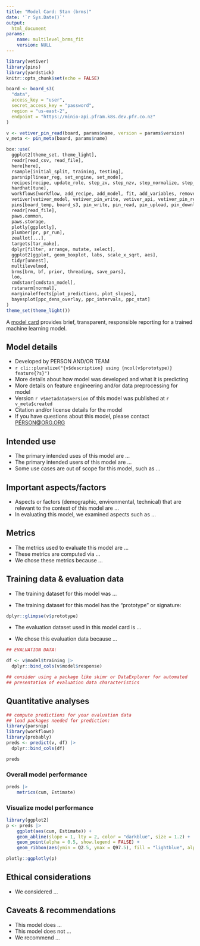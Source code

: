 ```yaml
---
title: "Model Card: Stan (brms)"
date: '`r Sys.Date()`'
output: 
  html_document
params:
    name: multilevel_brms_fit
    version: NULL
---
```


```r
library(vetiver)
library(pins)
library(yardstick)
knitr::opts_chunk$set(echo = FALSE)

board <- board_s3(
  "data", 
  access_key = "user", 
  secret_access_key = "password", 
  region = "us-east-2", 
  endpoint = "https://minio-api.pfram.k8s.dev.pfr.co.nz"
)

v <- vetiver_pin_read(board, params$name, version = params$version)
v_meta <- pin_meta(board, params$name)

box::use(
  ggplot2[theme_set, theme_light],
  readr[read_csv, read_file],
  here[here],
  rsample[initial_split, training, testing],
  parsnip[linear_reg, set_engine, set_mode],
  recipes[recipe, update_role, step_zv, step_nzv, step_normalize, step_impute_knn, update, all_numeric, all_outcomes, add_role],
  hardhat[tune],
  workflows[workflow, add_recipe, add_model, fit, add_variables, remove_variables],
  vetiver[vetiver_model, vetiver_pin_write, vetiver_api, vetiver_pin_read],
  pins[board_temp, board_s3, pin_write, pin_read, pin_upload, pin_download],
  readr[read_file],
  paws.common,
  paws.storage,
  plotly[ggplotly],
  plumber[pr, pr_run],
  zeallot[...],
  targets[tar_make],
  dplyr[filter, arrange, mutate, select],
  ggplot2[ggplot, geom_boxplot, labs, scale_x_sqrt, aes],
  tidyr[unnest],
  multilevelmod,
  brms[brm, bf, prior, threading, save_pars],
  loo,
  cmdstanr[cmdstan_model],
  rstanarm[normal],
  marginaleffects[plot_predictions, plot_slopes],
  bayesplot[ppc_dens_overlay, ppc_intervals, ppc_stat]
)
theme_set(theme_light())

```

A [model card](https://doi.org/10.1145/3287560.3287596) provides brief, transparent, responsible reporting for a trained machine learning model.

## Model details

-   Developed by PERSON AND/OR TEAM
-   `r cli::pluralize("{v$description} using {ncol(v$prototype)} feature{?s}")`
-   More details about how model was developed and what it is predicting
-   More details on feature engineering and/or data preprocessing for model
-   Version `r v$metadata$version` of this model was published at `r v_meta$created`
-   Citation and/or license details for the model
-   If you have questions about this model, please contact [PERSON\@ORG.ORG](mailto:PERSON@ORG.ORG){.email}

## Intended use

-   The primary intended uses of this model are ...
-   The primary intended users of this model are ...
-   Some use cases are out of scope for this model, such as ...

## Important aspects/factors

-   Aspects or factors (demographic, environmental, technical) that are relevant to the context of this model are ...
-   In evaluating this model, we examined aspects such as ...

## Metrics

-   The metrics used to evaluate this model are ...
-   These metrics are computed via ...
-   We chose these metrics because ...

## Training data & evaluation data

-   The training dataset for this model was ...

-   The training dataset for this model has the "prototype" or signature:

```r
dplyr::glimpse(v$prototype)
```

-   The evaluation dataset used in this model card is ...

-   We chose this evaluation data because ...

```r
## EVALUATION DATA:

df <- v$model$training |>
  dplyr::bind_cols(v$model$response)

## consider using a package like skimr or DataExplorer for automated 
## presentation of evaluation data characteristics
```

## Quantitative analyses {.tabset}

```r
## compute predictions for your evaluation data
## load packages needed for prediction:
library(parsnip)
library(workflows)
library(probably)
preds <- predict(v, df) |>
  dplyr::bind_cols(df)

preds  
```

### Overall model performance

```r
preds |>
    metrics(cum, Estimate)
```

### Visualize model performance

```r
library(ggplot2)
p <- preds |>
    ggplot(aes(cum, Estimate)) +
    geom_abline(slope = 1, lty = 2, color = "darkblue", size = 1.2) +
    geom_point(alpha = 0.5, show.legend = FALSE) +
    geom_ribbon(aes(ymin = Q2.5, ymax = Q97.5), fill = "lightblue", alpha = 0.2)

plotly::ggplotly(p)
```

## Ethical considerations

-   We considered ...

## Caveats & recommendations

-   This model does ...
-   This model does not ...
-   We recommend ...

